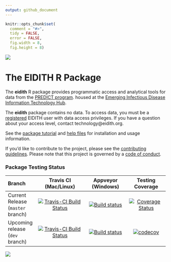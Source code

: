 ```yaml
---
output: github_document
---
```


<!-- README.md is generated from README.Rmd. Please edit that file -->

```r
knitr::opts_chunk$set(
  comment = "#>",
  tidy = FALSE,
  error = FALSE,
  fig.width = 8,
  fig.height = 8)
```

![](inst/images/README-eidith-logo-2014.png)

# The EIDITH R Package

The **eidith** R package provides programmatic access and analytical tools for
data from the [PREDICT program](http://www.vetmed.ucdavis.edu/ohi/predict/). 
housed at the [Emerging Infectious Disease Information Technology Hub](https://www.eidith.org/).

The **eidith** package contains no data.  To access data, you must be a
[registered](https://www.eidith.org/register.aspx) EIDITH user with data access
privileges. If you have a question about your access level, contact technology@eidith.org.

See the [package tutorial](https://ecohealthalliance.github.io/eidith/articles/eidith.html) and [help files](https://ecohealthalliance.github.io/eidith/reference/index.html) for
installation and usage information.

If you'd like to contribute to the project, please see the [contributing guidelines](CONTRIBUTING.md). Please note that this project is governed by a [code of conduct](CONDUCT.md). 

### Package Testing Status

| Branch        | Travis CI (Mac/Linux) | Appveyor (Windows) | Testing Coverage |
|:------------- |:---------------------:|:------------------:|:----------------:|
| Current Release (`master` branch)  |[![Travis-CI Build Status](https://travis-ci.org/ecohealthalliance/eidith.svg?branch=master)](https://travis-ci.org/ecohealthalliance/eidith) | [![Build status](https://ci.appveyor.com/api/projects/status/j1nsmtbqj7sr3pti?svg=true)](https://ci.appveyor.com/project/NoamRoss/eidith) | [![Coverage Status](https://img.shields.io/codecov/c/github/ecohealthalliance/eidith/master.svg)](https://codecov.io/github/ecohealthalliance/eidith/branch/master)        |
| Upcoming release (`dev` branch) | [![Travis-CI Build Status](https://travis-ci.org/ecohealthalliance/eidith.svg?branch=dev)](https://travis-ci.org/ecohealthalliance/eidith) | [![Build status](https://ci.appveyor.com/api/projects/status/j1nsmtbqj7sr3pti/branch/dev?svg=true)](https://ci.appveyor.com/project/NoamRoss/eidith/branch/dev) | [![codecov](https://codecov.io/gh/ecohealthalliance/eidith/branch/dev/graph/badge.svg)](https://codecov.io/gh/ecohealthalliance/eidith/branch/dev) |




![](inst/images/README-predictfooter.png)
